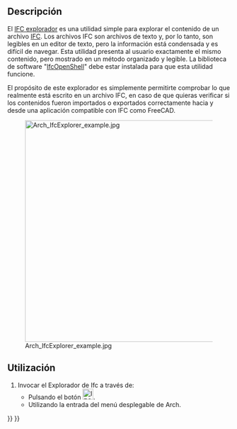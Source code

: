 <languages/>

<div class="mw-translate-fuzzy">
{{Docnav/es
|[[Arch_Check/es|Comprueba]]
|[[Arch_ToggleIfcBrepFlag/es|Toggle IFC Brep flag]]
|[[Arch_Workbench/es|Arquitectura]]
|IconL=Arch_Check.svg
|IconR=Arch_ToggleIfcBrepFlag.svg
|IconC=Workbench_Arch.svg
}}
</div>

<div class="mw-translate-fuzzy">
{{GuiCommand/es
|Name=Arch IfcExplorer
|Name/es=Arquitectura IfcExplorador
|Workbenches=[[Arch_Workbench/es|Arquitectura]]
|MenuLocation=Arch → Utilities → Ifc Explorer
|SeeAlso=[[Arch IFC/es|Arch IFC]]
}}
</div>

<span id="Description"></span>
==Descripción==

El [[Arch_IfcExplorer|IFC explorador]] es una utilidad simple para explorar el contenido de un archivo [[Arch IFC/es|IFC]]. Los archivos IFC son archivos de texto y, por lo tanto, son legibles en un editor de texto, pero la información está condensada y es difícil de navegar. Esta utilidad presenta al usuario exactamente el mismo contenido, pero mostrado en un método organizado y legible. La biblioteca de software "[[IfcOpenShell/es|IfcOpenShell]]" debe estar instalada para que esta utilidad funcione.

El propósito de este explorador es simplemente permitirte comprobar lo que realmente está escrito en un archivo IFC, en caso de que quieras verificar si los contenidos fueron importados o exportados correctamente hacia y desde una aplicación compatible con IFC como FreeCAD. 

[[Image:Arch IfcExplorer example.jpg|500px]]
<div class="mw-translate-fuzzy">
:{{Caption|Ifc Explorador con varias propiedades}}
</div>

<span id="Usage"></span>
==Utilización==

<div class="mw-translate-fuzzy">
# Invocar el Explorador de Ifc a través de:
#* Pulsando el botón [[Image:IFC.svg|24px|link=Arch IfcExplorer]].
#* Utilizando la entrada {{MenuCommand|Arquitectura → Utilidades → Ifc Explorador}} del menú desplegable de Arch.
</div>


<div class="mw-translate-fuzzy">
{{Docnav/es
|[[Arch_Check/es|Comprueba]]
|[[Arch_ToggleIfcBrepFlag/es|Toggle IFC Brep flag]]
|[[Arch_Workbench/es|Arquitectura]]
|IconL=Arch_Check.svg
|IconR=Arch_ToggleIfcBrepFlag.svg
|IconC=Workbench_Arch.svg
}}
</div>

{{BIM_Tools_navi{{#translation:}}}}
{{Userdocnavi{{#translation:}}}}